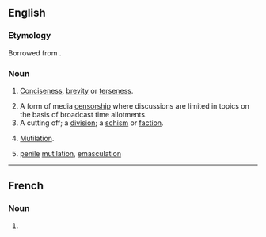 ==English==

===Etymology===
Borrowed from {{bor|en|fr|concision}}.

===Noun===
{{en-noun|~}}

# {{lb|en|somewhat|rare}} [[conciseness|Conciseness]], [[brevity]] or [[terseness]].
# A form of media [[censorship]] where discussions are limited in topics on the basis of broadcast time allotments.
# A cutting off; a [[division]]; a [[schism]] or [[faction]].
#: {{rfquotek|South}}
# [[mutilation|Mutilation]].
# {{lb|nl|Christianity}} [[penile]] [[mutilation]], [[emasculation]] {{q|used as a polemical term in Paul's epistles}}

----

==French==

===Noun===
{{fr-noun|f}}

# {{l|en|concision}}